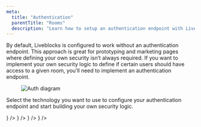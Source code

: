 ```yaml
---
meta:
  title: "Authentication"
  parentTitle: "Rooms"
  description: "Learn how to setup an authentication endpoint with Liveblocks"
---
```


By default, Liveblocks is configured to work without an authentication endpoint.
This approach is great for prototyping and marketing pages where defining your
own security isn’t always required. If you want to implement your own security
logic to define if certain users should have access to a given room, you’ll need
to implement an authentication endpoint.

<Figure highlight={false}>
  <Image
    src="/assets/auth-diagram.svg"
    alt="Auth diagram"
    width={730}
    height={504}
  />
</Figure>

Select the technology you want to use to configure your authentication endpoint
and start building your own security logic.

<ListGrid columns={3}>
  <DocsCard
    title="Next.js"
    href="/docs/rooms/authentication/next-js"
    visual={<DocsNextjsIcon />}
  />
  <DocsCard
    title="Firebase"
    href="/docs/rooms/authentication/firebase"
    visual={<DocsFirebaseIcon />}
  />
  <DocsCard
    title="Nuxt.js"
    href="/docs/rooms/authentication/nuxt-js"
    visual={<DocsNuxtjsIcon />}
  />
  <DocsCard
    title="Express"
    href="/docs/rooms/authentication/express"
    visual={<DocsExpressIcon />}
  />
</ListGrid>

<MissingTechnologyBanner />
